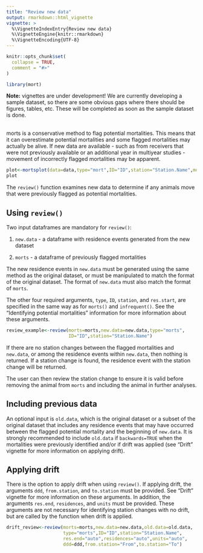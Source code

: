 ```yaml
---
title: "Review new data"
output: rmarkdown::html_vignette
vignette: >
  %\VignetteIndexEntry{Review new data}
  %\VignetteEngine{knitr::rmarkdown}
  %\VignetteEncoding{UTF-8}
---
```


```r
knitr::opts_chunk$set(
  collapse = TRUE,
  comment = "#>"
)
```

```r
library(mort)
```
**Note:** vignettes are under development! We are currently developing a sample dataset, so there are some obvious gaps where there should be figures, tables, etc. These will be completed as soon as the sample dataset is done. 
<br>
<br>

morts is a conservative method to flag potential mortalities. This means that it can overestimate potential mortalities and some flagged mortalities may actually be alive. If new data are available - such as from receivers that were not previously available or an additional year in multiyear studies - movement of incorrectly flagged mortalities may be apparent. 

<!-- plot with mortality and then fish that gets up and swims away - could be from seasonality  -->
```r
plot<-mortsplot(data=data,type="mort",ID="ID",station="Station.Name",morts=morts)
plot
```

The `review()` function examines new data to determine if any animals move that were previously flagged as potential mortalities.

## Using `review()` 

Two input dataframes are mandatory for `review()`: 

#. `new.data` - a dataframe with residence events generated from the new dataset

#. `morts` - a dataframe of previously flagged mortalities

The new residence events in `new.data` must be generated using the same method as the original dataset, or must be manipulated to match the format of the original dataset. The format of `new.data` must also match the format of `morts`. 

The other four required arguments, `type`, `ID`, `station`, and `res.start`, are specified in the same way as for `morts()` and `infrequent()`. See the "Identifying potential mortalities" information for more information about these arguments. 

```r
review_example<-review(morts=morts,new.data=new.data,type="morts",
                       ID="ID",station="Station.Name")
```

If there are no station changes between the flagged mortalities and `new.data`, or among the residence events within `new.data`, then nothing is returned. If a station change is found, the residence event with the station change will be returned.

<!-- Example table of one that was returned  -->

The user can then review the station change to ensure it is valid before removing the animal from `morts` and including the animal in further analyses. 

## Including previous data

An optional input is `old.data`, which is the original dataset or a subset of the original dataset that includes any residence events that may have occurred between the flagged potential mortality and the beginning of `new.data`. It is strongly recommended to include `old.data` if `backwards=TRUE` when the mortalities were previously identified and/or if drift was applied (see "Drift" vignette for more information on applying drift). 

<!-- Example of fish that does not have a station change but seems that way with no old data - can show station change that becomes a drift residence, then beginning is identified as a mortality, then drift does not show the jump -->

## Applying drift

There is the option to apply drift when using `review()`. If applying drift, the arguments `ddd`, `from.station`, and `to.station` must be provided. See "Drift" vignette for more information on these arguments. In addition, the arguments `res.end`, `residences`, and `units` must be provided. These arguments are not necessary for identifying station changes with no drift, but are called by the function when drift is applied. 

```r
drift_review<-review(morts=morts,new.data=new.data,old.data=old.data,
                     type="morts",ID="ID",station="Station.Name",
                     res.end="auto",residences="auto",units="auto",
                     ddd=ddd,from.station="From",to.station="To")
```

